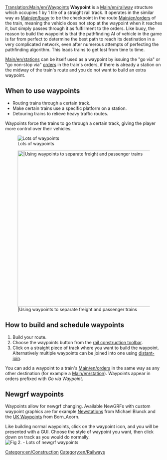[[Translation:Main/en/Waypoints]]{{en/-}}
'''Waypoint''' is a [[Main/en/railway]] structure which occupies 1 by 1 tile of a straight rail track. It operates in the similar way as [[Main/en/buoy]] to be the checkpoint in the route [[Main/en/orders]] of the train, meaning the vehicle does not stop at the waypoint when it reaches it, but simply passes through it as fulfillment to the orders. Like buoy, the reason to build the waypoint is that the pathfinding AI of vehicle in the game is far from perfect to determine the best path to reach its destination in a very complicated network, even after numerous attempts of perfecting the pathfinding algorithm. This leads trains to get lost from time to time.

[[Main/en/stations]] can be itself used as a waypoint by issuing the "go via" or "go non-stop via" [[Main/en/Orders#Stopping options|orders]] in the train's orders, if there is already a station on the midway of the train's route and you do not want to build an extra waypoint.

==When to use waypoints==
* Routing trains through a certain track.
* Make certain trains use a specific platform on a station.
* Detouring trains to relieve heavy traffic routes.

Waypoints force the trains to go through a certain track, giving the player more control over their vehicles.

[[File:en/Checkpoints.png|center|frame|Lots of waypoints]]

[[File:en/waypoints.png|center|thumb|500px||Using waypoints to separate freight and passenger trains]]

==How to build and schedule waypoints==

# Build your route.
# Choose the waypoints button from the [[Main/en/Railway Construction#Railway construction toolbar|rail construction toolbar]].
# Click on a straight piece of track where you want to build the waypoint. Alternatively multiple waypoints can be joined into one using [[Main/en/Distant-join stations|distant-join]].

You can add a waypoint to a train's [[Main/en/orders]] in the same way as any other destination (for example a [[Main/en/station]]). Waypoints appear in orders prefixed with ''Go via Waypoint''.

== Newgrf waypoints ==
Waypoints allow for newgrf changing. Available NewGRFs with custom waypoint graphics are for example [http://grfcrawler.tt-forums.net/details.php?do=details&id=13 Newstations] from Michael Blunck and the [http://grfcrawler.tt-forums.net/details.php?do=details&id=104 UK Waypoints] from Born_Acorn.

Like building normal waypoints, click on the waypoint icon, and you will be presented with a GUI. Choose the style of waypoint you want, then click down on track as you would do normally.
[[File:en/Newgrfwayp.png|center|frame|Fig 2. - Lots of newgrf waypoints]]

[[Category:en/Construction]]
[[Category:en/Railways]]
